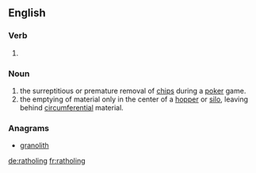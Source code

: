 ==English==

===Verb===
{{head|en|present participle}}

# {{present participle of|rathole|lang=en|nocat=1}}

===Noun===
{{en-noun|-}}

# the surreptitious or premature removal of [[chips]] during a [[poker]] game.
# the emptying of material only in the center of a [[hopper]] or [[silo]], leaving behind [[circumferential]] material.

===Anagrams===
* [[granolith#English|granolith]]

[[de:ratholing]]
[[fr:ratholing]]